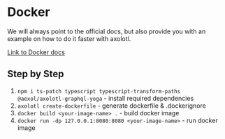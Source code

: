 # Docker

We will always point to the official docs, but also provide you with an example
on how to do it faster with axolotl.

[Link to Docker docs](https://docs.docker.com/)

## Step by Step

1. `npm i ts-patch typescript typescript-transform-paths @aexol/axolotl-graphql-yoga` - install required dependencies
2. `axolotl create-dockerfile` - generate dockerfile & .dockerignore
3. `docker build <your-image-name> .` - build docker image
4. `docker run -dp 127.0.0.1:8080:8080 <your-image-name>` - run docker image
